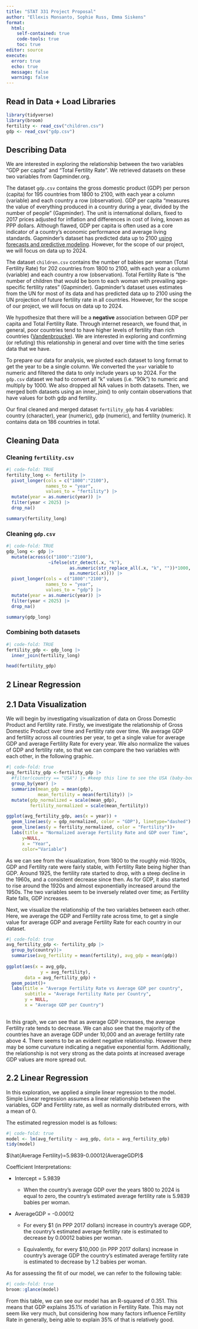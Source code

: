 ```yaml
---
title: "STAT 331 Project Proposal"
author: "Ellexis Monsanto, Sophie Russ, Emma Siskens"
format: 
  html:
    self-contained: true
    code-tools: true
    toc: true
editor: source
execute: 
  error: true
  echo: true
  message: false
  warning: false
---
```


## Read in Data + Load Libraries

```r
library(tidyverse)
library(broom)
fertility <- read_csv("children.csv")
gdp <- read_csv("gdp.csv")
```

## Describing Data

We are interested in exploring the relationship between the two variables “GDP per capita” and “Total Fertility Rate”. We retrieved datasets on these two variables from Gapminder.org.

The dataset `gdp.csv` contains the gross domestic product (GDP) per person (capita) for 195 countries from 1800 to 2100, with each year a column (variable) and each country a row (observation). GDP per capita “measures the value of everything produced in a country during a year, divided by the number of people” (Gapminder). The unit is international dollars, fixed to 2017 prices adjusted for inflation and differences in cost of living, known as PPP dollars. Although flawed, GDP per capita is often used as a core indicator of a country’s economic performance and average living standards. Gapminder’s dataset has predicted data up to 2100 [using forecasts and predictive modeling](https://www.gapminder.org/data/documentation/gd001/). However, for the scope of our project, we will focus on data up to 2024.

The dataset `children.csv` contains the number of babies per woman (Total Fertility Rate) for 202 countries from 1800 to 2100, with each year a column (variable) and each country a row (observation). Total Fertility Rate is “the number of children that would be born to each woman with prevailing age-specific fertility rates” (Gapminder). Gapminder’s dataset uses estimates from the UN for most of its data and has predicted data up to 2100 using the UN projection of future fertility rate in all countries. However, for the scope of our project, we will focus on data up to 2024.

We hypothesize that there will be a **negative** association between GDP per capita and Total Fertility Rate. Through internet research, we found that, in general, poor countries tend to have higher levels of fertility than rich countries ([Vandenbroucke](https://www.stlouisfed.org/on-the-economy/2016/december/link-fertility-income)). We are interested in exploring and confirming (or refuting) this relationship in general and over time with the time series data that we have.

To prepare our data for analysis, we pivoted each dataset to long format to get the year to be a single column. We converted the `year` variable to numeric and filtered the data to only include years up to 2024. For the `gdp.csv` dataset we had to convert all “k” values (i.e. "90k") to numeric and multiply by 1000. We also dropped all NA values in both datasets. Then, we merged both datasets using an inner_join() to only contain observations that have values for both gdp and fertility.

Our final cleaned and merged dataset `fertility_gdp` has 4 variables: country (character), year (numeric), gdp (numeric), and fertility (numeric). It contains data on 186 countries in total.

## Cleaning Data

### Cleaning `fertility.csv`

```r
#| code-fold: TRUE
fertility_long <- fertility |>
  pivot_longer(cols = c("1800":"2100"),
               names_to = "year",
               values_to = "fertility") |>
  mutate(year = as.numeric(year)) |>
  filter(year < 2025) |>
  drop_na()

summary(fertility_long)
```

### Cleaning `gdp.csv`

```r
#| code-fold: TRUE
gdp_long <- gdp |>
  mutate(across(c("1800":"2100"), 
                ~ifelse(str_detect(.x, "k"), 
                        as.numeric(str_replace_all(.x, "k", ""))*1000,
                        as.numeric(.x)))) |>
  pivot_longer(cols = c("1800":"2100"),
               names_to = "year",
               values_to = "gdp") |>
  mutate(year = as.numeric(year)) |>
  filter(year < 2025) |>
  drop_na()

summary(gdp_long)
```

### Combining both datasets

```r
#| code-fold: TRUE
fertility_gdp <- gdp_long |>
  inner_join(fertility_long)

head(fertility_gdp)

```

## 2 Linear Regression

## 2.1 Data Visualization

We will begin by investigating visualization of data on Gross Domestic Product and Fertility rate. Firstly, we investigate the relationship of Gross Domestic Product over time and Fertility rate over time. We average GDP and fertility across all countries per year, to get a single value for average GDP and average Fertility Rate for every year. We also normalize the values of GDP and fertility rate, so that we can compare the two variables with each other, in the following graphic.

```r
#| code-fold: true
avg_fertility_gdp <-fertility_gdp |>
  #filter(country == "USA") |> #keep this line to see the USA (baby-boom)
  group_by(year) |>
  summarize(mean_gdp = mean(gdp), 
            mean_fertility = mean(fertility)) |>
  mutate(gdp_normalized = scale(mean_gdp),
         fertility_normalized = scale(mean_fertility))

ggplot(avg_fertility_gdp, aes(x = year)) +
  geom_line(aes(y = gdp_normalized, color = "GDP"), linetype="dashed") +
  geom_line(aes(y = fertility_normalized, color = "Fertility"))+
  labs(title = "Normalized average Fertility Rate and GDP over Time",
      y=NULL,
      x = "Year",
      color="Variable")

```
As we can see from the visualization, from 1800 to the roughly mid-1920s, GDP and Fertility rate were fairly stable, with Fertility Rate being higher than GDP. Around 1925, the fertility rate started to drop, with a steep decline in the 1960s, and a consistent decrease since then. As for GDP, it also started to rise around the 1920s and almost exponentially increased around the 1950s. The two variables seem to be inversely related over time; as Fertility Rate falls, GDP increases.

Next, we visualize the relationship of the two variables between each other. Here, we average the GDP and Fertility rate across time, to get a single value for average GDP and average Fertility Rate for each country in our dataset.

```r
#| code-fold: true
avg_fertility_gdp <- fertility_gdp |>
  group_by(country)|>
  summarise(avg_fertility = mean(fertility), avg_gdp = mean(gdp)) 
  
ggplot(aes(x = avg_gdp,
             y = avg_fertility),
       data = avg_fertility_gdp) +
  geom_point()+
  labs(title = "Average Fertility Rate vs Average GDP per country",
       subtitle = "Average Fertility Rate per Country",
       y = NULL,
       x = "Average GDP per Country")
  
```
In this graph, we can see that as average GDP increases, the average Fertility rate tends to decrease. We can also see that the majority of the countries have an average GDP under 10,000 and an average fertility rate above 4. There seems to be an evident negative relationship. However there may be some curvature indicating a negative exponential form. Additionally, the relationship is not very strong as the data points at increased average GDP values are more spread out.

## 2.2 Linear Regression

In this exploration, we applied a simple linear regression to the model. Simple Linear regression assumes a linear relationship between the variables, GDP and Fertility rate, as well as normally distributed errors, with a mean of 0. 

The estimated regression model is as follows:

```r
#| code-fold: true
model <- lm(avg_fertility ~ avg_gdp, data = avg_fertility_gdp)
tidy(model)
```

$\hat{Average Fertility}=5.9839-0.00012(AverageGDP)$

Coefficient Interpretations:

-   Intercept = 5.9839

    -   When the country's average GDP over the years 1800 to 2024 is equal to zero, the country's estimated average fertility rate is 5.9839 babies per woman.

-   AverageGDP = -0.00012

    -   For every \$1 (in PPP 2017 dollars) increase in country's average GDP, the country's estimated average fertility rate is estimated to decrease by 0.00012 babies per woman.

    -   Equivalently, for every \$10,000 (in PPP 2017 dollars) increase in country's average GDP the country's estimated average fertility rate is estimated to decrease by 1.2 babies per woman.
    
As for assessing the fit of our model, we can refer to the following table:

```r
#| code-fold: true
broom::glance(model)
```
From this table, we can see our model has an R-squared of 0.351. This means that GDP explains 35.1% of variation in Fertility Rate. This may not seem like very much, but considering how many factors influence Fertility Rate in generally, being able to explain 35% of that is relatively good.
